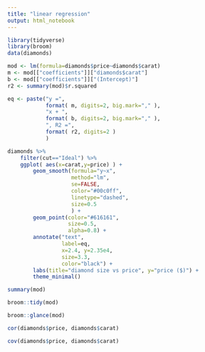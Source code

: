 ```yaml
---
title: "linear regression"
output: html_notebook
---
```


```r
library(tidyverse)
library(broom)
data(diamonds)
```

```r
mod <- lm(formula=diamonds$price~diamonds$carat)
m <- mod[["coefficients"]]["diamonds$carat"]
b <- mod[["coefficients"]]["(Intercept)"]
r2 <- summary(mod)$r.squared

eq <- paste("y =",
            format( m, digits=2, big.mark="," ),
            "x + ",
            format( b, digits=2, big.mark="," ),
            ", R2 =",
            format( r2, digits=2 )
            )

diamonds %>% 
    filter(cut=="Ideal") %>% 
    ggplot( aes(x=carat,y=price) ) +
        geom_smooth(formula="y~x",
                    method="lm",
                    se=FALSE,
                    color="#00c0ff",
                    linetype="dashed",
                    size=0.5
                    ) +
        geom_point(color="#616161",
                   size=0.5,
                   alpha=0.8) +
        annotate("text",
                 label=eq,
                 x=2.4, y=2.35e4,
                 size=3.3,
                 color="black") +
        labs(title="diamond size vs price", y="price ($)") +
        theme_minimal()

```

```r
summary(mod)
```

```r
broom::tidy(mod)
```

```r
broom::glance(mod)
```

```r
cor(diamonds$price, diamonds$carat)
```

```r
cov(diamonds$price, diamonds$carat)
```